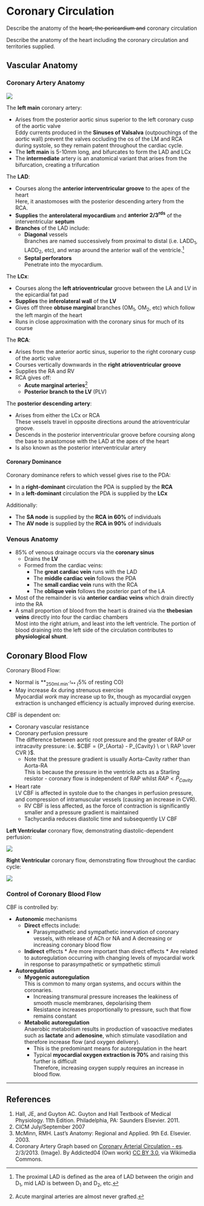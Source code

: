 # Coronary Circulation

:::CICM
Describe the anatomy of the ~~heart, the pericardium and~~ coronary circulation
:::

:::ANZCA
Describe the anatomy of the heart including the coronary circulation and territories supplied.
:::

## Vascular Anatomy

### Coronary Artery Anatomy

<img src="/resources/coronary.svg">

The **left main** coronary artery:

* Arises from the posterior aortic sinus superior to the left coronary cusp of the aortic valve\
Eddy currents produced in the **Sinuses of Valsalva** (outpouchings of the aortic wall) prevent the valves occluding the os of the LM and RCA during systole, so they remain patent throughout the cardiac cycle.
* The **left main** is 5-10mm long, and bifurcates to form the LAD and LCx
* The **intermediate** artery is an anatomical variant that arises from the bifurcation, creating a trifurcation


The **LAD**:

* Courses along the **anterior interventricular groove** to the apex of the heart\
Here, it anastomoses with the posterior descending artery from the RCA.
* **Supplies** the **anterolateral myocardium** and **anterior 2/3^rds^** of the interventricular **septum**
* **Branches** of the LAD include:
    * **Diagonal** vessels\
    Branches are named successively from proximal to distal (i.e. LADD~1~, LADD~2~, etc), and wrap around the anterior wall of the ventricle.^[The proximal LAD is defined as the area of LAD between the origin and D~1~, mid LAD is between D~1~ and D~2~, etc.]
    * **Septal perforators**\
    Penetrate into the myocardium.


The **LCx**:

* Courses along the **left atrioventricular** groove between the LA and LV in the epicardial fat pad
* **Supplies** the **inferolateral wall** of the **LV**
* Gives off three **obtuse marginal** branches (OM~1~, OM~2~, etc) which follow the left margin of the heart
* Runs in close approximation with the coronary sinus for much of its course


The **RCA**:

* Arises from the anterior aortic sinus, superior to the right coronary cusp of the aortic valve
* Courses vertically downwards in the **right atrioventricular groove**
* Supplies the RA and RV
* RCA gives off:
    * **Acute marginal arteries**^[Acute marginal arteries are almost never grafted.]
    * **Posterior branch to the LV** (PLV)

The **posterior descending artery**:

* Arises from either the LCx or RCA\
These vessels travel in opposite directions around the atrioventricular groove.
* Descends in the posterior interventricular groove before coursing along the base to anastomose with the LAD at the apex of the heart
* Is also known as the posterior interventricular artery


#### Coronary Dominance

Coronary dominance refers to which vessel gives rise to the PDA:

* In a **right-dominant** circulation the PDA is supplied by the **RCA**
* In a **left-dominant** circulation the PDA is supplied by the **LCx**

Additionally:

* The **SA node** is supplied by the **RCA in 60%** of individuals
* The **AV node** is supplied by the **RCA in 90%** of individuals

### Venous Anatomy

* 85% of venous drainage occurs via the **coronary sinus**
    * Drains the **LV**
    * Formed from the cardiac veins:
        * The **great cardiac vein** runs with the LAD
        * The **middle cardiac vein** follows the PDA
        * The **small cardiac vein** runs with the RCA
        * The **oblique vein** follows the posterior part of the LA
* Most of the remainder is via **anterior cardiac veins** which drain directly into the RA
* A small proportion of blood from the heart is drained via the **thebesian veins** directly into four the cardiac chambers\
Most into the right atrium, and least into the left ventricle. The portion of blood draining into the left side of the circulation contributes to **physiological shunt**.

## Coronary Blood Flow

Coronary Blood Flow:

* Normal is **~250ml.min^-1^** (~5% of resting CO)
* May increase 4x during strenuous exercise\
Myocardial *work* may increase up to 9x, though as myocardial oxygen extraction is unchanged efficiency is actually improved during exercise.


CBF is dependent on:

* Coronary vascular resistance
* Coronary perfusion pressure\
The difference between aortic root pressure and the greater of RAP or intracavity pressure: i.e. $CBF = {P_{Aorta} - P_{Cavity} \ or \ RAP \over CVR }$.
    * Note that the pressure gradient is usually Aorta-Cavity rather than Aorta-RA\
    This is because the pressure in the ventricle acts as a Starling resistor - coronary flow is independent of RAP whilst $RAP < P_{Cavity}$
* Heart rate\
LV CBF is affected in systole due to the changes in perfusion pressure, and compression of intramuscular vessels (causing an increase in CVR).
    * RV CBF is less affected, as the force of contraction is significantly smaller and a pressure gradient is maintained
    * Tachycardia reduces diastolic time and subsequently LV CBF


**Left Ventricular** coronary flow, demonstrating diastolic-dependent perfusion:

<img src="/resources/LV-cbf.svg">


**Right Ventricular** coronary flow, demonstrating flow throughout the cardiac cycle:

<img src="/resources/RV-cbf.svg">


### Control of Coronary Blood Flow

CBF is controlled by:

* **Autonomic** mechanisms
    * **Direct** effects include:
        * Parasympathetic and sympathetic innervation of coronary vessels, with release of ACh or NA and A decreasing or increasing coronary blood flow
    *  **Indirect** effects
      *  Are more important than direct effects
      *  Are related to autoregulation occurring with changing levels of myocardial work in response to parasympathetic or sympathetic stimuli
* **Autoregulation**
    * **Myogenic autoregulation**\
        This is common to many organ systems, and occurs within the coronaries.
        * Increasing transmural pressure increases the leakiness of smooth muscle membranes, depolarising them
        * Resistance increases proportionally to pressure, such that flow remains constant
    * **Metabolic autoregulation**\
    Anaerobic metabolism results in production of vasoactive mediates such as **lactate** and **adenosine**, which stimulate vasodilation and therefore increase flow (and oxygen delivery).
        * This is the predominant means for autoregulation in the heart
        * Typical **myocardial oxygen extraction is 70%** and raising this further is difficult\
        Therefore, increasing oxygen supply requires an increase in blood flow.

---

## References

1. Hall, JE, and Guyton AC. Guyton and Hall Textbook of Medical Physiology. 11th Edition. Philadelphia, PA: Saunders Elsevier. 2011. 
2. CICM July/September 2007
3. McMinn, RMH. Last's Anatomy: Regional and Applied. 9th Ed. Elsevier. 2003.
4. Coronary Artery Graph based on [Coronary Arterial Circulation - es](hhttps://commons.wikimedia.org/wiki/File:Coronary_arterial_circulation_-_es.svg). 2/3/2013. (Image). By Addicted04 (Own work) [CC BY 3.0](http://creativecommons.org/licenses/by/3.0), via Wikimedia Commons.